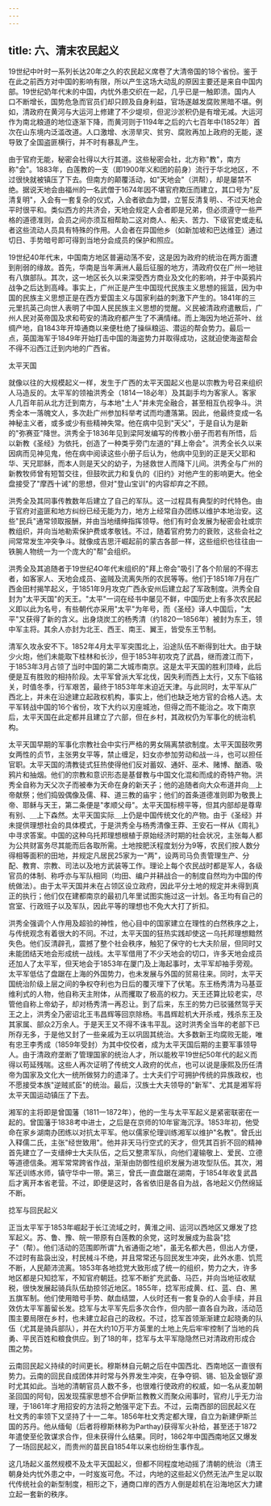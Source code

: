 ```yaml
---
---
---
```

title: 六、清末农民起义
---



19世纪中叶时一系列长达20年之久的农民起义席卷了大清帝国的18个省份。鉴于在此之前西方对中国的影响有限，所以产生这场大动乱的原因主要还是来自中国内部。19世纪奶年代末的中国，内忧外患交织在一起，几乎已是一触即溃。国内人口不断增长，国势危急而官员们却只顾及自身利益，官场遂越发腐败黑暗不堪。例如，清政府在黄河与大运河上修建了不少堤坝，但泥沙淤积仍是有增无减。大运河作为南北粮道的地位逐渐下降，而黄河则于1194年之后的六七百年中(1852年）首次在山东境内泛滥改道。人口激增、水涝旱灾、贫穷、腐败再加上政府的无能，遂导致了全国盗匪横行，并不时有暴乱产生。



由于官府无能，秘密会社得以大行其道。这些秘密会社，北方称"教"，南方称"会"。1883年，白莲教的一支（即1900年义和团的前身）流行于华北地区，不过很快就被镇压了下去。但南方的颠覆活动，如"天地会"（洪帮），却是屡禁不绝。据说天地会由福州的一名武僧于1674年因不堪官府欺压而建立，其口号为"反清复明"，入会有一套复杂的仪式，入会者欲血为盟，立誓反清复明、、不过天地会平时很平和。类似西方的共济会，天地会规定人会者即是兄弟，但必须遵守一些严格的道德准则，会员之间亦须互相帮助二这对商人、船夫、苦力、下级官吏或走私者这些流动人员具有特殊的作用。人会者在异国他乡（如新加坡和巴达维亚）通过切日、手势暗号即可得到当地分会成员的保护和照应。

19世纪40年代末，中国南方地区普遍动荡不安，这是因为政府的统治在两方面遭到削弱的缘故。首先，华南是当年满洲人最后征服的地方，清政府仅在广州一地驻有八旗部队。其次，这一地区长久以来深受西方商业及文化的影响，并于中英鸦片战争之后达到高峰。事实上，广州正是产生中国现代民族主义思想的摇篮，因为中国的民族主义思想正是在西方爱国主义与国家利益的刺激下产生的。1841年的三元里抗英己向世人表明了中国人民民族主义思想的觉醒。义民被清政府遣散后，广州人民对英帝国及求和苟安的清政府都产生了不满情绪。而上海因为地近茶叶、丝绸产地，自1843年开埠通商以来便杜绝了操纵粮运、潜运的帮会势力。最后一点，英国海军于1849年开始打击中国的海盗势力并取得成功，这就迫使海盗帮会不得不沿西江迁到内地的广西省。

太平天国

就像以往的大规模起义一样，发生于广西的太平天国起义也是以宗教为号召来组织人马造反的。太平军的领袖洪秀全（1814一18必年）及其副手均为客家人。客家人几百年前从北方迁到南方，与本地"土人"并未完全融合，甚至相互仇视争斗。洪秀全本一落魄文人，多次赴广州参加科举考试而均遭落第。因此，他最终变成一名神秘主义者，或多或少有些精神失常。他在病中见到"天父"，于是自认为是新的"弥赛亚"降世。洪秀全于1836年见到梁阿发编写的传教小册子而若有所悟，后以新教《圣经》为依托，创造了一种类乎旁门左道的"拜上帝会"。洪秀全长久以来因病而见神见鬼，他在病中阅读这些小册子后认为，他病中见到的正是天父耶和华、天兄耶稣，而本人则是天父的幼子，为拯救世人而降下儿间。洪秀全与广州的新教牧师曾有短暂交往，但鼓吹武力和复仇的《旧约》对他产生的影响更大。他全盘接受了"摩西十诫"的思想，但对"登山宝训"的内容却弃之不顾。

洪秀全及其同事传教数年后建立了自己的军队。这一过程具有典型的时代特色。由于官府对盗匪和地方纠纷已经无能为力，地方上经常自办团练以维护本地治安。这些"民兵"通常领取报酬，并由当地缙绅指挥领导。他们有时会发展为秘密会社或宗教组织，并向当地勒索保护费或孝敬钱。不过，随着官府势力的衰败，这些会社之间常常发生冲突争斗。就像成吉思汗崛起前的蒙古各部一样，这些组织也往往由一铁腕人物统一为一个庞大的"帮"会组织。

洪秀全及其追随者于19世纪4O年代末组织的"拜上帝会"吸引了各个阶层的不得志者，如客家人、天地会成员、盗贼及流离失所的农民等等。他们于1851年7月在广西金田村揭竿起义，于1851年9月攻克广西永安州后建立起了军政制度。洪秀全自封为"太平天国"的天王。"太平"一词在经书中屡见不鲜，中国历史上有多次农民起义即以此为名号，有些朝代亦采用"太平"为年号，而《圣经》译人中国后，"太平"又获得了新的含义。出身烧炭工的杨秀清（约1820一1856年）被封为东王，领中军主将。其余人亦封为北王、西王、南王、翼王，皆受东王节制。

清军久攻永安不下。1852年4月太平军突围北上，沿途队伍不断得到壮大。由于缺少火炮，他们未能取下桂林和长沙，但于1853年初攻克了武昌，继而渡江而下，于1853年3月占领了当时中国的第二大城市南京。这是太平天国的胜利顶峰，此后便是互有胜败的相持阶段。太平军曾派大军北伐，因失利而西上太行，又东下临铭关，时值冬季，行军艰苦，最终于1853年年末迫近天津。与此同时，太平军从广西北上，并未在沿途建立起政权机构，事实上，他们也缺乏地方官的合格人选。太平军转战中国的16个省份，攻下大约以刃座城池，但得之而不能治之。攻下南京后，太平天国在此定都并且建立了六部，但在乡村，其政权仍为军事化的统治机构。

太平天国早期的军事化宗教社会中实行严格的男女隔离禁欲制度。太平天国鼓吹男女两性的贞节，主张男女平等，禁止缠足，妇女亦参加劳动和战一斗，也可以担任官职。太平天国的清教徒式狂热使得他们反对蓄奴、通奸、巫术、赌博、酗酒、吸鸦片和抽烟。他们的宗教和意识形态是基督教与中国文化混和而成的奇特产物。洪秀全自称为天父次子而被奉为天命在身的新天子；他的追随者向大众布道井向＿上帝献祭；他们捣毁偶像及儒、释、道三教的庙宇；他们的首条道德准则即为敬畏上帝、耶稣与天王，第二条便是"孝顺父母"。太平天国标榜平等，但其内部却是尊卑有别、＿上下森然。太平天国实际＿上仍是中国传统文化的产物。由于《圣经》并未提供理想社会的具体模式，于是洪秀全与杨秀清像王莽、王安石一样从《周礼》中寻求答案。中国的这种乌托邦理想根植于原始经济时期的社会状况，主张每人都为公共财富务尽其能而后各取所需。土地按肥沃程度划分为9等，农民们按人数分得相等面积的田地，并规定凡居民25家为一"两"，设两司马负责管理生产、分配、教育、宗教、司法以及地方武装等工作。理论上每个农民战时都是军人，各级官员的体制、称呼亦与军队相同（均田、编户并耕战合一的制度自然均为中国的传统做法）。由于太平天国并未在占领区设立政府，因此平分土地的规定并未得到真正的执行；他们仅在建都南京的最初几年里试图实施过这一计划。各王均有自己的宫室、行政班子以及军队，因此平等的理想也不免大大打了折扣。



洪秀全强调个人作用及超验的神性，他心目中的国家建立在理性的白然秩序之上，与传统观念有着很大的不同。不过，太平天国的狂热实践却使这一乌托邦理想黯然失色。他们反清辟孔，震撼了整个社会秩序，触犯了保守的七大夫阶层，但同时又未能团结天地会形成统一战线。太平军借用了不少天地会的切口，许多天地会成员还加人了太平军，但天地会于1853年在厦门及上海起事时，太平军却袖手旁观。太平军低估了盘踞在上海的外国势力，也未发展与外国的贸易往来。同时，太平天国统治阶级上层之间的争权夺利也为日后的覆灭埋下了伏笔。东王杨秀清为马基亚维利式的人物，他自称天主附体，从而攫取了极高的权力。天王还算比较老实，尽管他自称上帝幼子，却对杨秀清一再忍让。到了后来，东王的势力已驳骚然驾乎天王之上，洪秀全乃密诏北王韦昌辉等回京除杨。韦昌辉趁机大开杀戒，残杀东王及其家属、部众2万余人。于是天王又不得不诛韦平乱。这时洪秀全当年的老部下已所存无多，于是他又封了一些亲戚为王以巩固其统治。大多数新王均腐败无能，唯有忠王李秀成（1859年受封）为其中佼佼者，成为太平天国后期的主要军事领导人。由于清政府垄断了管理国家的统治人才，所以能枚平19世纪50年代的起义而得以苟延残喘。这些人再次证明了传统文人政府的优点，也可以说是康熙及历任清帝为国家及文化大一统所做努力的遗泽了。士大夫们宁可拥护传统的异族政权，也不愿接受本族"逆贼贰臣"的统治。最后，汉族士大夫领导的"新军"、尤其是湘军将太平天国运动镇压了下去。

湘军的主将即是曾国藩（1811一1872年），他的一生与太平军起义是紧密联密在一起的。曾国藩于1838考中进士，之后是在京师的10年宦海沉浮。1853年初，他受命在家乡湖南办团练以对抗太平军。他以儒家伦理训练湘军以维护"名教"。曾氏出入释儒二氏，主张"经世致用"。他并非天马行空式的天才，但凭其百折不回的精神首先建立了一支缙绅士大夫队伍，之后又整肃军队，向他们灌输敬上、爱民、立德等道德信条。湘军常常跨省作战，渐渐由防御性组织发展为进攻型队伍。其次，湘军还训练水师，镇守华中一带。第三，曾氏一直盘踞在湖南，于1854年收复武昌后才离开本省老营。不过，即便是这时，各省依旧是各自为战，各地起义仍然绵延不断。

捻军与回民起义

正当太平军于1853年崛起于长江流域之时，黄淮之间、运河以西地区又爆发了捻军起义。苏、鲁、豫、皖一带原有白莲教的余党，这时发展成为盐袅"捻子"（帮）。他们活动的范围即所谓"九省通衙之地"，虽无名都大邑，但出人方便，不过时有盐袅出没，村民械斗不绝，并且常常还与回民发生冲突，此外水患、饥荒不断，人民颠沛流离。1853年各地捻党大致形成了统一的组织，势力之大，许多地区都是只知捻军，不知官府朝廷。捻军不断扩充武备、马匹，并向当地征收赋税，很快发展起骑兵队伍劫掠邻近地区。1855年，捻军形成黄、红、蓝、白、黑五旗军制。他们使用暗号手势、献血结盟，人伙时还有一套复杂的人会手续，并且效仿太平军蓄留长发。捻军与太平军先后多次合作，但内部一直各自为政，活动范围主要局限在乡村，也未建立起自己的政权。不过，捻军首领渐渐建立起晓勇的队伍（尤其是骑兵部队），并在大约10万平方英里的土地上先后牢牢控制了当地的兵勇、平民百姓和粮食供应。到了18的年，捻军与太平军隐隐然已对清政府形成合围之势。

云南回民起义持续的时间更长。穆斯林自元朝之后在中国西北、西南地区一直很有势力。云南的回民自成团体并时常与外界发生冲突，在争夺铜、锡、铅及金银矿源时尤其如此。当地的清朝官员人数不多，也很难行使政府的权威，如一名从麦加朝圣回国的阿旬，因发现孺家思想不合伊斯兰教教义而聚众闹事时，官府儿乎无力治理，于1861年才用招安的方法将之勉强平定下去。不过，云南西部的回民起义在杜文秀的率领下又坚持了十一二年。1856年杜文秀定都大理，自立为新建伊斯兰国的苏丹。他从缅甸（后者将穆斯林称为Parthay)获得军火补给，甚至还于1872年遣使至伦敦谋求合作，但未获得什么结果。同时，1862年中国西南地区又爆发了一场回民起义，而贵州的苗民自1854年以来也纷纷生事作乱。

这几场起义虽然规模不及太平天国起义，但都不同程度地动摇了清朝的统治（清王朝身处内忧外患之中，一时岌岌可危。不过，内地的这些起义仍然无法产生足以取代传统社会的新型制度，相形之下，通商口岸的西方人倒是趁机在沿海地区大力建立起一套新的秩序。